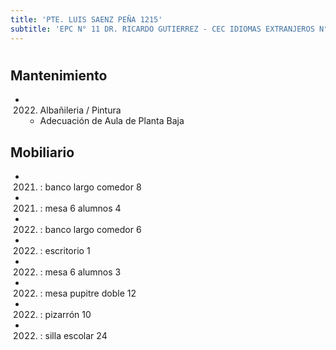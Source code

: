 ```yaml
---
title: 'PTE. LUIS SAENZ PEÑA 1215'
subtitle: 'EPC N° 11 DR. RICARDO GUTIERREZ - CEC IDIOMAS EXTRANJEROS N° 03'
---
```


#


## Mantenimiento

*  (2022) Albañileria / Pintura 
    + Adecuación de Aula de Planta Baja


## Mobiliario

*  (2021) : banco largo comedor 8 

*  (2021) : mesa 6 alumnos 4 

*  (2022) : banco largo comedor 6 

*  (2022) : escritorio 1 

*  (2022) : mesa 6 alumnos 3 

*  (2022) : mesa pupitre doble 12 

*  (2022) : pizarrón 10 

*  (2022) : silla escolar 24 






